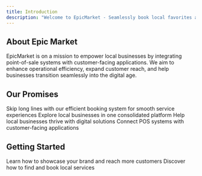 ```yaml
---
title: Introduction
description: "Welcome to EpicMarket - Seamlessly book local favorites anytime, anywhere"
---
```


## About Epic Market 

EpicMarket is on a mission to empower local businesses by integrating point-of-sale  systems with customer-facing applications. We aim to enhance operational efficiency, expand customer reach, and help businesses transition seamlessly into the digital age.

## Our Promises

<CardGroup cols={2}>
  <Card title="Eliminate Counter Wait Times" icon="clock">
    Skip long lines with our efficient booking system for smooth service
    experiences
  </Card>
  <Card title="Unified Business Discovery" icon="store">
    Explore local businesses in one consolidated platform
  </Card>
  <Card title="Support Local Growth" icon="chart-line">
    Help local businesses thrive with digital solutions
  </Card>
  <Card title="Seamless Integration" icon="qrcode">
    Connect POS systems with customer-facing applications
  </Card>
</CardGroup>

## Getting Started

<CardGroup cols={2}>
  <Card
    title="For Businesses"
    icon="building-storefront"
    href="/business-guide"
  >
    Learn how to showcase your brand and reach more customers
  </Card>
  <Card title="For Customers" icon="user" href="/customer-guide">
    Discover how to find and book local services
  </Card>
</CardGroup>
